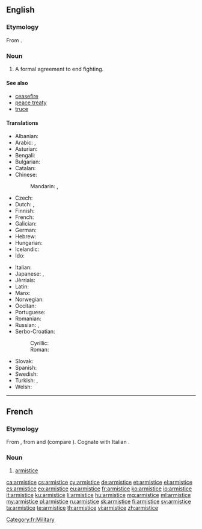 ==English==

{{wikipedia}}

===Etymology===
From {{etyl|fr|en}} {{term|armistice|lang=fr}}.

===Noun===
{{en-noun}}

# A formal agreement to end fighting.

====See also====
* [[ceasefire]]
* [[peace treaty]]
* [[truce]]

====Translations====
{{trans-top|formal agreement to end fighting}}
* Albanian: {{t+|sq|armëpushim|m}}
* Arabic: {{t|ar|هدنة|tr=húdna}}, {{t|ar|وقف نار|tr=waqf nār}}
* Asturian: {{t|ast|armisticiu|m}}
* Bengali: {{t|bn|অস্ত্রবিরতি|sc=Beng}}
* Bulgarian: {{t+|bg|примирие|n}}
* Catalan: {{t|ca|armistici|m}}
* Chinese:
*: Mandarin: {{t|cmn|停戰協定|sc=Hani}}, {{t|cmn|停战协定|tr=tíngzhàn xiédìng|sc=Hani}}
* Czech: {{t|cs|příměří|n}}
* Dutch: {{t+|nl|wapenstilstand|m}}, {{t+|nl|staakt-het-vuren|n}}
* Finnish: {{t+|fi|aselepo}}
* French: {{t+|fr|armistice|m}}
* Galician: {{t|gl|armisticio|m}}
* German: {{t+|de|Waffenstillstand|m}}
* Hebrew: {{t+|he|שביתת נשק|tr=sh"vitat neshek}}
* Hungarian: {{t+|hu|fegyverszünet}}
* Icelandic: {{t|is|vopnahlé|n}}
* Ido: {{t+|io|armistico}}
{{trans-mid}}
* Italian: {{t+|it|armistizio|m}}
* Japanese: {{t|ja|停戦|tr=teisen}}, {{t|ja|休戦|tr=[[きゅうせん]], kyūsen}}
* Jèrriais: {{t|roa-jer|armistie|f}}
* Latin: {{t|la|indutiae|f-p}}
* Manx: {{t|gv|aash caggee|f}}
* Norwegian: {{t|no|våpenhvile|m}}
* Occitan: {{t|oc|armistici|m}}
* Portuguese: {{t+|pt|armistício|m}}
* Romanian: {{t+|ro|armistițiu|n}}
* Russian: {{t|ru|прекращение огня|tr=prekraščénije ognjá|n}}, {{t+|ru|перемирие|tr=peremírije|n}}
* Serbo-Croatian:
*: Cyrillic: {{t|sh|примирје|n}}
*: Roman: {{t|sh|primirje|n}}
* Slovak: {{t|sk|prímerie|n}}
* Spanish: {{t+|es|armisticio|m}}
* Swedish: {{t|sv|vapenstillestånd|c}}
* Turkish: {{t+|tr|ateşkes|m}}, {{t+|tr|mütareke}}
* Welsh: {{t+|cy|cadoediad|m}}
{{trans-bottom}}

----

==French==

===Etymology===
From {{etyl|ML.|fr}} {{term/t|la|armistitium}}, from {{term/t|la|arma||weapons}} and {{term/t|la|statio||immobility}} (compare {{term/t|la|solstitium}}). Cognate with Italian {{term|armistizio|lang=it}}.

===Noun===
{{fr-noun|m}}

# [[#English|armistice]]

[[Category:fr:Military]]

[[ca:armistice]]
[[cs:armistice]]
[[cy:armistice]]
[[de:armistice]]
[[et:armistice]]
[[el:armistice]]
[[es:armistice]]
[[eo:armistice]]
[[eu:armistice]]
[[fr:armistice]]
[[ko:armistice]]
[[io:armistice]]
[[it:armistice]]
[[ku:armistice]]
[[li:armistice]]
[[hu:armistice]]
[[mg:armistice]]
[[ml:armistice]]
[[my:armistice]]
[[pl:armistice]]
[[ru:armistice]]
[[sk:armistice]]
[[fi:armistice]]
[[sv:armistice]]
[[ta:armistice]]
[[te:armistice]]
[[th:armistice]]
[[vi:armistice]]
[[zh:armistice]]